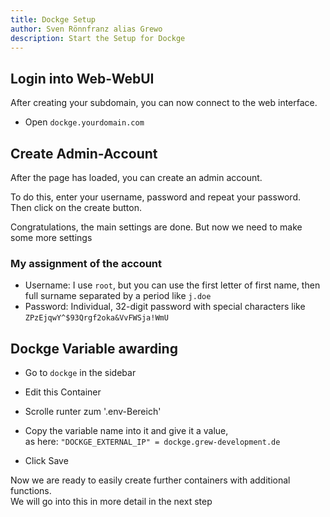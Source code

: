 ```yaml
---
title: Dockge Setup
author: Sven Rönnfranz alias Grewo
description: Start the Setup for Dockge
---
```



## Login into Web-WebUI
After creating your subdomain, you can now connect to the web interface.
* Open `dockge.yourdomain.com`

## Create Admin-Account
After the page has loaded, you can create an admin account.<br/>

To do this, enter your username, password and repeat your password.<br/>
Then click on the create button.

Congratulations, the main settings are done.
But now we need to make some more settings


### My assignment of the account
* Username: I use `root`, but you can use the first letter of first name, then full surname separated by a period like `j.doe`
* Password: Individual, 32-digit password with special characters like `ZPzEjqwY^$93Qrgf2oka&VvFWSja!WmU`

## Dockge Variable awarding
* Go to `dockge` in the sidebar
* Edit this Container
* Scrolle runter zum '.env-Bereich'
* Copy the variable name into it and give it a value,<br/>
as here: `"DOCKGE_EXTERNAL_IP" = dockge.grew-development.de`

* Click Save

Now we are ready to easily create further containers with additional functions.<br/>
We will go into this in more detail in the next step
